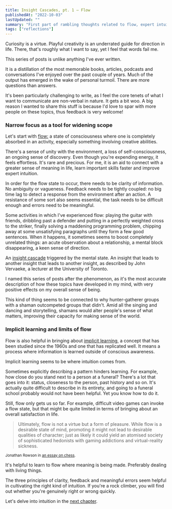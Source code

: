 ```yaml
---
title: Insight Cascades, pt. 1 — Flow
publishedAt: "2022-10-03"
lastUpdated: ""
summary: "First part of rambling thoughts related to flow, expert intuition, neuroscience and the Tao."
tags: ["reflections"]
---
```


Curiosity is a virtue. Playful creativity is an underrated guide for direction in life. There, that's roughly what I want to say,
yet I feel that words fail me.

This series of posts is unlike anything I've ever written.

It is a distillation of the most memorable books, articles, podcasts and conversations
I've enjoyed over the past couple of years. Much of the output has emerged
in the wake of personal turmoil. There are more questions than answers.

It's been particularly challenging to write, as I feel the core tenets of what I want to communicate are non-verbal in nature. It gets a bit woo.
A big reason I wanted to share this stuff is because I'd love to spar with more people on these topics, thus feedback is very welcome!

### Narrow focus as a tool for widening scope

Let's start with [flow:](https://www.sciencedirect.com/topics/psychology/flow-theory)
a state of consciousness where one is completely absorbed in an activity,
especially something involving creative abilities.

There's a sense of unity with the environment, a loss of self-consciousness,
an ongoing sense of discovery. Even though you're expending energy, it feels effortless.
It's rare and precious. For me, it is an aid to connect with a greater sense of meaning in life,
learn important skills faster and improve expert intuition.

In order for the flow state to occur, there needs to be clarity of information. No ambiguity or vagueness.
Feedback needs to be tightly coupled: no big time lag to detect a response from the environment after
an action. A resistance of some sort also seems essential, the task needs to be difficult enough
and errors need to be meaningful.

Some activities in which I've experienced flow: playing the guitar with friends, dribbling past a defender and putting in a perfectly
weighted cross to the striker, finally solving a maddening programming problem, chipping away at some unsatisfying paragraphs until they
form a few good sentences. When it happens, it sometimes seems to boost completely unrelated things: an acute observation about a relationship,
a mental block disappearing, a keen sense of direction.

An [insight cascade](https://www.meaningcrisis.co/episode-2-flow-metaphor-and-the-axial-revolution/)
triggered by the mental state. An insight that leads to another insight that leads to another insight,
as described by John Vervaeke, a lecturer at the University of Toronto.

I named this series of posts after the phenomenon, as it's the most accurate description of how these topics have developed in my mind,
with very positive effects on my overall sense of being.

This kind of thing seems to be connected to why hunter-gatherer groups with a shaman outcompeted groups that didn't.
Amid all the singing and dancing and storytelling, shamans would alter people's sense of what matters, improving their capacity
for making sense of the world.

### Implicit learning and limits of flow

Flow is also helpful in bringing about [implicit learning](https://www.sciencedirect.com/topics/neuroscience/implicit-learning),
a concept that has been studied since the 1960s and one that has replicated well. It means a process where
information is learned outside of conscious awareness.

Implicit learning seems to be where intuition comes from.

Sometimes explicitly describing a pattern hinders learning. For example, how close do you stand
next to a person at a funeral? There's a lot that goes into it: status, closeness to the person,
past history and so on. It's actually quite difficult to describe in its entirety,
and going to a funeral school probably would not have been helpful. Yet you know how to do it.

Still, flow only gets us so far. For example, difficult video games can invoke a flow state,
but that might be quite limited in terms of bringing about an overall satisfaction in life.

> Ultimately, flow is not a virtue but a form of pleasure. While flow is a desirable state of mind,
> promoting it might not lead to desirable qualities of character; just as likely it could yield
> an atomised society of sophisticated hedonists with gaming addictions and virtual-reality sickness.

<small>

Jonathan Rowson in [an essay on chess](https://aeon.co/essays/playing-chess-is-an-essential-life-lesson-in-concentration).

</small>

It's helpful to learn to flow where meaning is being made. Preferably dealing with living things.

The three principles of clarity, feedback and meaningful errors seem helpful in cultivating the right kind of intuition.
If you're a rock climber, you will find out whether you're genuinely right or wrong quickly.

Let's delve into intuition in the [next chapter](/blog/insight-cascades-pt-2).

